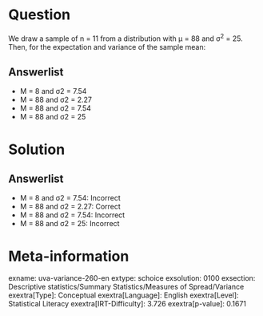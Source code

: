 Question
========

We draw a sample of n = 11 from a distribution with μ = 88 and σ^2^ = 25. Then, for the expectation and variance of the sample mean:

Answerlist
----------

* Μ = 8 and σ2 = 7.54
* Μ = 88 and σ2 = 2.27
* Μ = 88 and σ2 = 7.54
* Μ = 88 and σ2 = 25

Solution
========

Answerlist
----------

* Μ = 8 and σ2 = 7.54: Incorrect
* Μ = 88 and σ2 = 2.27: Correct
* Μ = 88 and σ2 = 7.54: Incorrect
* Μ = 88 and σ2 = 25: Incorrect

Meta-information
================
exname: uva-variance-260-en
extype: schoice
exsolution: 0100
exsection: Descriptive statistics/Summary Statistics/Measures of Spread/Variance
exextra[Type]: Conceptual
exextra[Language]: English
exextra[Level]: Statistical Literacy
exextra[IRT-Difficulty]: 3.726
exextra[p-value]: 0.1671
